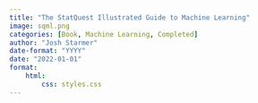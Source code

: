 ```yaml
---
title: "The StatQuest Illustrated Guide to Machine Learning"
image: sqml.png
categories: [Book, Machine Learning, Completed]
author: "Josh Starmer"
date-format: "YYYY"
date: "2022-01-01"
format:
    html:
        css: styles.css
---
```

